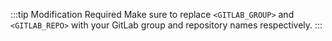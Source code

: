 :::tip Modification Required
Make sure to replace `<GITLAB_GROUP>` and `<GITLAB_REPO>` with your GitLab group and repository names respectively.
:::